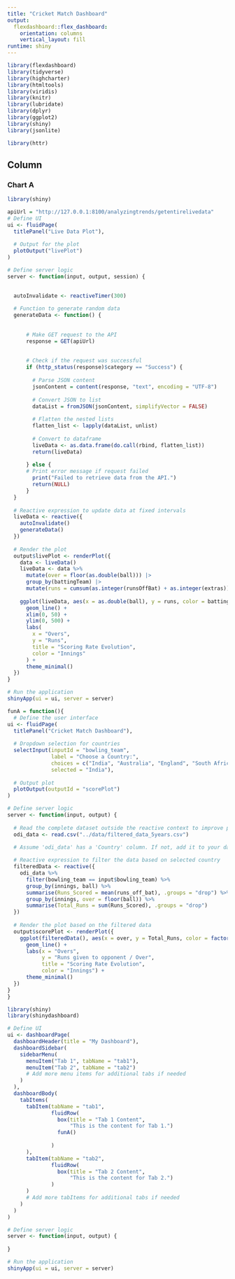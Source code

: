 ```yaml
---
title: "Cricket Match Dashboard"
output:
  flexdashboard::flex_dashboard:
    orientation: columns
    vertical_layout: fill
runtime: shiny
---
```


```r
library(flexdashboard)
library(tidyverse)
library(highcharter)
library(htmltools)
library(viridis)
library(knitr)
library(lubridate)
library(dplyr)
library(ggplot2)
library(shiny)
library(jsonlite)

library(httr)

```

## Column {data-width="500"}

### Chart A

```r

library(shiny)

apiUrl = "http://127.0.0.1:8100/analyzingtrends/getentirelivedata"
# Define UI
ui <- fluidPage(
  titlePanel("Live Data Plot"),
  
  # Output for the plot
  plotOutput("livePlot")
)

# Define server logic
server <- function(input, output, session) {
  

  autoInvalidate <- reactiveTimer(300)
  
  # Function to generate random data
  generateData <- function() {
      
      
      # Make GET request to the API
      response = GET(apiUrl) 
      
    
      # Check if the request was successful
      if (http_status(response)$category == "Success") {
    
        # Parse JSON content
        jsonContent = content(response, "text", encoding = "UTF-8")
        
        # Convert JSON to list
        dataList = fromJSON(jsonContent, simplifyVector = FALSE)
         
        # Flatten the nested lists
        flatten_list <- lapply(dataList, unlist)
        
        # Convert to dataframe
        liveData <- as.data.frame(do.call(rbind, flatten_list))
        return(liveData)
        
      } else {
      # Print error message if request failed
        print("Failed to retrieve data from the API.")
        return(NULL)
      }
  }
  
  # Reactive expression to update data at fixed intervals
  liveData <- reactive({
    autoInvalidate()
    generateData()
  })
  
  # Render the plot
  output$livePlot <- renderPlot({
    data <- liveData()
    liveData <- data %>%
      mutate(over = floor(as.double(ball))) |>
      group_by(battingTeam) |>
      mutate(runs = cumsum(as.integer(runsOffBat) + as.integer(extras)))
    
    ggplot(liveData, aes(x = as.double(ball), y = runs, color = battingTeam)) +
      geom_line() +
      xlim(0, 50) +
      ylim(0, 500) +
      labs(
        x = "Overs",
        y = "Runs",
        title = "Scoring Rate Evolution",
        color = "Innings"
      ) +
      theme_minimal()
  })
}

# Run the application
shinyApp(ui = ui, server = server)


```

```r

funA = function(){
  # Define the user interface
ui <- fluidPage(
  titlePanel("Cricket Match Dashboard"),
  
  # Dropdown selection for countries
  selectInput(inputId = "bowling_team",
              label = "Choose a Country:",
              choices = c("India", "Australia", "England", "South Africa","Pakistan","West Indies","Ireland","Scotland","Nepal","Canada","United States","Oman","United Arab Emirates","Zimbabwe","Afghanistan","Netherlands"), 
              selected = "India"),
  
  # Output plot
  plotOutput(outputId = "scorePlot")
)

# Define server logic
server <- function(input, output) {
  
  # Read the complete dataset outside the reactive context to improve performance
  odi_data <- read.csv("../data/filtered_data_5years.csv")

  # Assume 'odi_data' has a 'Country' column. If not, add it to your dataset accordingly.
  
  # Reactive expression to filter the data based on selected country
  filteredData <- reactive({
    odi_data %>%
      filter(bowling_team == input$bowling_team) %>%
      group_by(innings, ball) %>%
      summarise(Runs_Scored = mean(runs_off_bat), .groups = "drop") %>%
      group_by(innings, over = floor(ball)) %>%
      summarise(Total_Runs = sum(Runs_Scored), .groups = "drop")
  })
  
  # Render the plot based on the filtered data
  output$scorePlot <- renderPlot({
    ggplot(filteredData(), aes(x = over, y = Total_Runs, color = factor(innings))) +
      geom_line() +
      labs(x = "Overs", 
           y = "Runs given to opponent / Over", 
           title = "Scoring Rate Evolution",
           color = "Innings") +
      theme_minimal() 
  })
}
}

```

```r
library(shiny)
library(shinydashboard)

# Define UI
ui <- dashboardPage(
  dashboardHeader(title = "My Dashboard"),
  dashboardSidebar(
    sidebarMenu(
      menuItem("Tab 1", tabName = "tab1"),
      menuItem("Tab 2", tabName = "tab2")
      # Add more menu items for additional tabs if needed
    )
  ),
  dashboardBody(
    tabItems(
      tabItem(tabName = "tab1",
              fluidRow(
                box(title = "Tab 1 Content",
                    "This is the content for Tab 1.")
                funA()
                
              )
      ),
      tabItem(tabName = "tab2",
              fluidRow(
                box(title = "Tab 2 Content",
                    "This is the content for Tab 2.")
              )
      )
      # Add more tabItems for additional tabs if needed
    )
  )
)

# Define server logic
server <- function(input, output) {
  
}

# Run the application
shinyApp(ui = ui, server = server)

```
